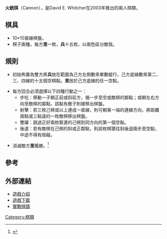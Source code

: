 {{dead end|time=2017-08-11T09:38:29+00:00}}
'''火銃棋'''（Cannon），是David E. Whitcher在2003年推出的兩人棋類。

==棋具==

*10*10直線棋盤。
*棋子兩種，每方'''里'''一枚，'''兵'''十五枚，以兩色區分敵我。

==規則==

*初始佈置為雙方將'''兵'''放在範圍為己方左側數來單數縱行，己方底線數來第二、三、四線的十五個空棋點。'''里'''放於己方底線的任一空點。

*每方回合必須選擇以下四種行動之一：
**步吃：移動一子朝正前或斜前方，循一步至空或敵棋的鄰點；或朝左右方向至敵棋的鄰點。該點有敵子則被移出棋盤。
**射擊：若三枚己棋或以上連成一直線，則可朝某一端的連線方向，將距離兩點或三點遠的一枚敵棋移出棋盤。
**雙躍：跳過正好兩枚緊連的己棋到同方向的第一個空點。
**後退：若有敵棋在己棋的斜或正鄰點，則該枚棋獳往斜後退兩步至空點，中途不得有阻礙。

*消滅敵方'''里'''獲勝。<ref>{{Cite web |url=http://www.pyromythgames.com/products/cannon/Cannonrules.htm |title=Cannon |access-date=2011-06-23 |archive-date=2020-02-08 |archive-url=https://web.archive.org/web/20200208091707/http://www.pyromythgames.com/products/cannon/Cannonrules.htm |dead-url=no }}</ref>

==參考==
<div class="references-small">
<references/>
</div>

==外部連結==
* [http://boardgamegeek.com/boardgame/8553/cannon 遊戲介紹] {{Wayback|url=http://boardgamegeek.com/boardgame/8553/cannon |date=20210407150224 }}
* [http://zillions-of-games.com/cgi-bin/zilligames/submissions.cgi/70719?do=download;id=1600 遊戲下載]
* [http://superdupergames.org/main.html?page=listoldgames 實戰棋譜] {{Wayback|url=http://superdupergames.org/main.html?page=listoldgames |date=20160309014256 }}
[[Category:棋類|Category:棋類]]